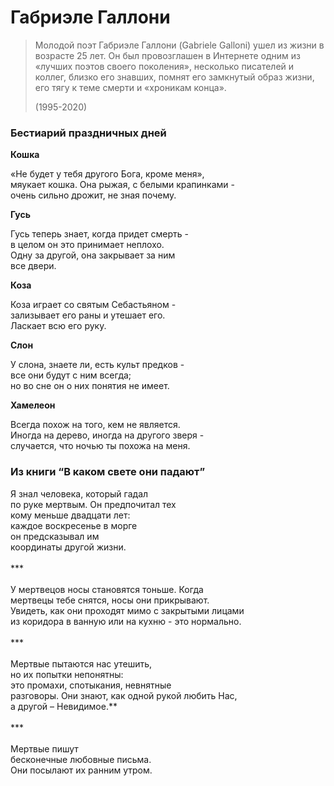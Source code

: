 # Габриэле Галлони

> Молодой поэт Габриэле Галлони (Gabriele Galloni) ушел из жизни в возрасте 25 лет. Он был провозглашен в Интернете одним из «лучших поэтов своего поколения», несколько писателей и коллег, близко его знавших, помнят его замкнутый образ жизни, его тягу к теме смерти и «хроникам конца».
>
> (1995-2020)

### **Бестиарий праздничных дней**

**Кошка**

«Не будет у тебя другого Бога, кроме меня»,\
мяукает кошка. Она рыжая, с белыми крапинками -\
очень сильно дрожит, не зная почему.

**Гусь**

Гусь теперь знает, когда придет смерть -\
в целом он это принимает неплохо.\
Одну за другой, она закрывает за ним\
все двери.

**Коза**

Коза играет со святым Себастьяном -\
зализывает его раны и утешает его.\
Ласкает всю его руку.

**Слон**

У слона, знаете ли, есть культ предков -\
все они будут с ним всегда;\
но во сне он о них понятия не имеет.

**Хамелеон**

Всегда похож на того, кем не является.\
Иногда на дерево, иногда на другого зверя -\
случается, что ночью ты похожа на меня.

### **Из книги “В каком свете они падают”**

Я знал человека, который гадал\
по руке мертвым. Он предпочитал тех\
кому меньше двадцати лет:\
каждое воскресенье в морге\
он предсказывал им\
координаты другой жизни.\
\
\*\*\*\
\
У мертвецов носы становятся тоньше. Когда\
мертвецы тебе снятся, носы они прикрывают.\
Увидеть, как они проходят мимо с закрытыми лицами\
из коридора в ванную или на кухню - это нормально.\
\
\*\*\*\
\
Мертвые пытаются нас утешить,\
но их попытки непонятны:\
это промахи, спотыкания, невнятные\
разговоры. Они знают, как одной рукой любить Нас,\
а другой – Невидимое.\*\*\
\
\*\*\*\
\
Мертвые пишут\
бесконечные любовные письма.\
Они посылают их ранним утром.\
